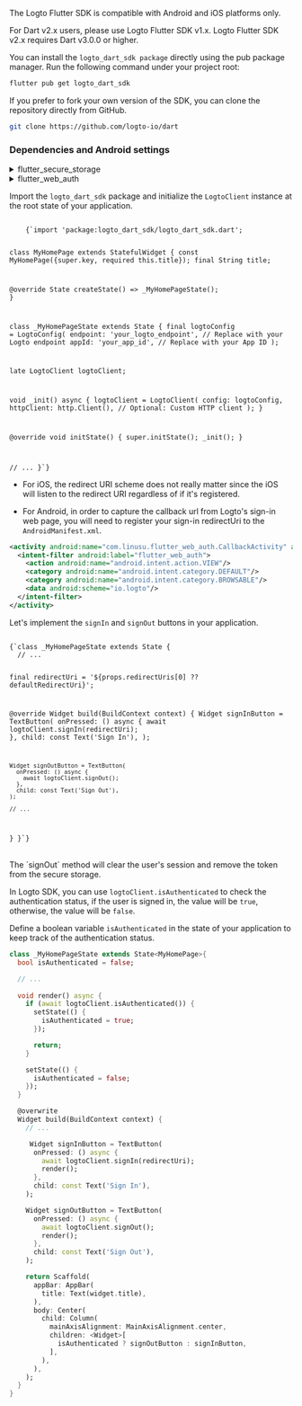 
<Steps>
<Step title="Install SDK">

<InlineNotification severity="alert">

The Logto Flutter SDK is compatible with Android and iOS platforms only.

For Dart v2.x users, please use Logto Flutter SDK v1.x. Logto Flutter SDK v2.x requires Dart v3.0.0 or higher.

</InlineNotification>

<Tabs>

<TabItem value="pub" label="pub.dev">

You can install the `logto_dart_sdk package` directly using the pub package manager.
Run the following command under your project root:

```sh
flutter pub get logto_dart_sdk
```

</TabItem>

<TabItem value="github" label="GitHub">

If you prefer to fork your own version of the SDK, you can clone the repository directly from GitHub.

```sh
git clone https://github.com/logto-io/dart
```

</TabItem>

</Tabs>

### Dependencies and Android settings

<Details>

<summary>flutter_secure_storage</summary>

We use [flutter_secure_storage](https://pub.dev/packages/flutter_secure_storage) to implement the cross-platform persistent secure token storage.

- Keychain is used for iOS
- AES encryption is used for Android.

**Config Android version**

Set the `android:minSdkVersion` to 18 in your project's `android/app/build.gradle` file.

```kotlin title="android/app/build.gradle"
android {
  {/* ... */}
  defaultConfig {
      {/* ... */}
      minSdkVersion 18
  }
}
```
**Disable autobackup**

By default Android may backup data on Google Drive automatically. It can cause the exception `java.security.InvalidKeyException: Failed to unwrap key`.

To avoid this, you can disable auto backup for your app or exclude `sharedprefs` from the `FlutterSecureStorage`.

1. To disable auto backup, go to your app manifest file and set the `android:allowBackup` and `android:fullBackupContent` attributes to `false`.

  ```xml title="AndroidManifest.xml"
  <manifest>
    <!-- ...other attributes -->
    <application
      android:allowBackup="false"
      android:fullBackupContent="false"
    >
      <!-- ... -->
    </application>
  </manifest>
  ```

2. Exclude `sharedprefs` from `FlutterSecureStorage`.

  If you need to keep the `android:fullBackupContent` for your app rather than disabling it, you can exclude the `sharedprefs` directory from the backup.

  See more details in the [Android documentation](https://developer.android.com/identity/data/autobackup#IncludingFiles).

  In your `AndroidManifest.xml` file, add the `android:fullBackupContent` attribute to the `<application>` element, as shown in the following example. This attribute points to an XML file that contains backup rules.

  ```xml title="AndroidManifest.xml"
  <manifest>
    <!-- ...other attributes -->
    <application
      android:fullBackupContent="@xml/backup_rules"
    >
      <!-- ... -->
    </application>
  </manifest>
  ```

  Create an XML file called `@xml/backup_rules` in the `res/xml/` directory. In this file, add rules with the `<include>` and `<exclude>` elements. The following sample backs up all shared preferences except device.xml:

  ```xml title="res/xml/backup_rules.xml"
  <?xml version="1.0" encoding="utf-8"?>
  <full-backup-content>
    <exclude domain="sharedpref" path="FlutterSecureStorage"/>
  </full-backup-content>
  ```

Please check [flutter_secure_storage](https://pub.dev/packages/flutter_secure_storage#configure-android-version) for more details.

</Details>

<Details>

<summary>flutter_web_auth</summary>

[flutter_web_auth](https://pub.dev/packages/flutter_web_auth) is used behind Logto's flutter SDK. We rely on its webview-based interaction interface to authenticate users.

This plugin uses `ASWebAuthenticationSession` on iOS 12+ and macOS 10.15+, `SFAuthenticationSession` on iOS 11, `Chrome Custom Tabs` on Android and opens a new window on Web.

</Details>

</Step>

<Step title="Init Client" subtitle="1 step">

Import the `logto_dart_sdk` package and initialize the `LogtoClient` instance at the root state of your application.

<Code className="language-dart" title="lib/main.dart">
    {`import 'package:logto_dart_sdk/logto_dart_sdk.dart';

class MyHomePage extends StatefulWidget {
  const MyHomePage({super.key, required this.title});
  final String title;

  @override
  State<MyHomePage> createState() => _MyHomePageState();
}

class _MyHomePageState extends State<MyHomePage> {
  final logtoConfig = LogtoConfig(
    endpoint: 'your_logto_endpoint', // Replace with your Logto endpoint
    appId: 'your_app_id', // Replace with your App ID
  );

  late LogtoClient logtoClient;

  void _init() async {
    logtoClient = LogtoClient(
      config: logtoConfig,
      httpClient: http.Client(), // Optional: Custom HTTP client
    );
  }

  @override
  void initState() {
    super.initState();
    _init();
  }

  // ...
}`}
</Code>

</Step>

<Step title="Configure redirect URIs" subtitle="2 steps">

<RedirectUrisNative />

- For iOS, the redirect URI scheme does not really matter since the iOS will listen to the redirect URI regardless of if it's registered.

- For Android, in order to capture the callback url from Logto's sign-in web page, you will need to register your sign-in redirectUri to the `AndroidManifest.xml`.

```xml title="AndroidManifest.xml"
<activity android:name="com.linusu.flutter_web_auth.CallbackActivity" android:exported="true">
  <intent-filter android:label="flutter_web_auth">
    <action android:name="android.intent.action.VIEW"/>
    <category android:name="android.intent.category.DEFAULT"/>
    <category android:name="android.intent.category.BROWSABLE"/>
    <data android:scheme="io.logto"/>
  </intent-filter>
</activity>
```
</Step>

<Step title="Implement sign-in and sign-out" subtitle="2 steps">

Let's implement the `signIn` and `signOut` buttons in your application.

<Code className="language-dart" title="lib/main.dart">
{`class _MyHomePageState extends State<MyHomePage> {
  // ...

  final redirectUri = '${props.redirectUris[0] ?? defaultRedirectUri}';

  @override
  Widget build(BuildContext context) {
    Widget signInButton = TextButton(
      onPressed: () async {
        await logtoClient.signIn(redirectUri);
      },
      child: const Text('Sign In'),
    );

    Widget signOutButton = TextButton(
      onPressed: () async {
        await logtoClient.signOut();
      },
      child: const Text('Sign Out'),
    );

    // ...
  }
}`}
</Code>

<br />

<InlineNotification>
  The `signOut` method will clear the user's session and remove the token from the secure storage.
</InlineNotification>

</Step>

<Step title="Handle authentication status" subtitle="1 step">

In Logto SDK, you can use `logtoClient.isAuthenticated` to check the authentication status, if the user is signed in, the value will be `true`, otherwise, the value will be `false`.

Define a boolean variable `isAuthenticated` in the state of your application to keep track of the authentication status.

```dart title="lib/main.dart"
class _MyHomePageState extends State<MyHomePage>{
  bool isAuthenticated = false;

  // ...
  
  void render() async {
    if (await logtoClient.isAuthenticated()) {
      setState(() {
        isAuthenticated = true;
      });

      return;
    }

    setState(() {
      isAuthenticated = false;
    });
  }

  @overwrite
  Widget build(BuildContext context) {
    // ...

     Widget signInButton = TextButton(
      onPressed: () async {
        await logtoClient.signIn(redirectUri);
        render();
      },
      child: const Text('Sign In'),
    );

    Widget signOutButton = TextButton(
      onPressed: () async {
        await logtoClient.signOut();
        render();
      },
      child: const Text('Sign Out'),
    );

    return Scaffold(
      appBar: AppBar(
        title: Text(widget.title),
      ),
      body: Center(
        child: Column(
          mainAxisAlignment: MainAxisAlignment.center,
          children: <Widget>[
            isAuthenticated ? signOutButton : signInButton,
          ],
        ),
      ),
    );
  }
}
```

</Step>

<Step title="Checkpoint: Test your application">

<Checkpoint />

</Step>

</Steps>
